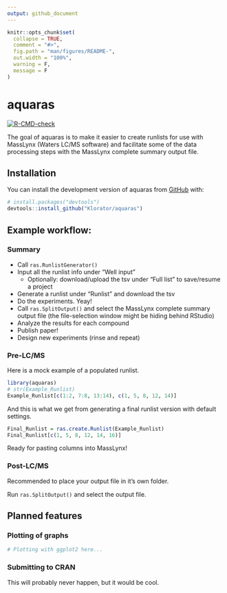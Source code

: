 ```yaml
---
output: github_document
---
```


<!-- README.md is generated from README.Rmd. Please edit that file -->

```r
knitr::opts_chunk$set(
  collapse = TRUE,
  comment = "#>",
  fig.path = "man/figures/README-",
  out.width = "100%",
  warning = F,
  message = F
)
```

# aquaras

<!-- badges: start -->
[![R-CMD-check](https://github.com/Klorator/aquaras/actions/workflows/R-CMD-check.yaml/badge.svg)](https://github.com/Klorator/aquaras/actions/workflows/R-CMD-check.yaml)
<!-- badges: end -->

The goal of aquaras is to make it easier to create runlists for use with MassLynx (Waters LC/MS software) and facilitate some of the data processing steps with the MassLynx complete summary output file.

## Installation

You can install the development version of aquaras from [GitHub](https://github.com/) with:

``` r
# install.packages("devtools")
devtools::install_github("Klorator/aquaras")
```

## Example workflow:

### Summary
* Call `ras.RunlistGenerator()`
* Input all the runlist info under "Well input"
  * Optionally: download/upload the tsv under "Full list" to save/resume a project
* Generate a runlist under "Runlist" and download the tsv
* Do the experiments. Yeay!
* Call `ras.SplitOutput()` and select the MassLynx complete summary output file (the file-selection window might be hiding behind RStudio)
* Analyze the results for each compound
* Publish paper!
* Design new experiments (rinse and repeat)

### Pre-LC/MS
Here is a mock example of a populated runlist.
```r
library(aquaras)
# str(Example_Runlist)
Example_Runlist[c(1:2, 7:8, 13:14), c(1, 5, 8, 12, 14)]
```

And this is what we get from generating a final runlist version with default settings.
```r
Final_Runlist = ras.create.Runlist(Example_Runlist)
Final_Runlist[c(1, 5, 8, 12, 14, 16)]
```

Ready for pasting columns into MassLynx!

### Post-LC/MS
Recommended to place your output file in it's own folder.

Run `ras.SplitOutput()` and select the output file.

## Planned features

### Plotting of graphs

```r
# Plotting with ggplot2 here...
```

### Submitting to CRAN

This will probably never happen, but it would be cool.
